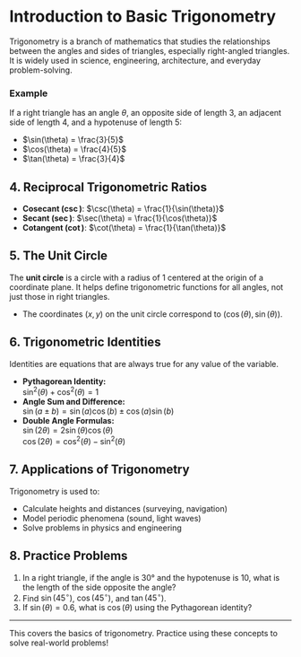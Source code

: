 # Introduction to Basic Trigonometry

Trigonometry is a branch of mathematics that studies the relationships between the angles and sides of triangles, especially right-angled triangles. It is widely used in science, engineering, architecture, and everyday problem-solving.

### Example

If a right triangle has an angle $\theta$, an opposite side of length 3, an adjacent side of length 4, and a hypotenuse of length 5:

- $\sin(\theta) = \frac{3}{5}$
- $\cos(\theta) = \frac{4}{5}$
- $\tan(\theta) = \frac{3}{4}$

## 4. Reciprocal Trigonometric Ratios

- **Cosecant ($\csc$)**: $\csc(\theta) = \frac{1}{\sin(\theta)}$
- **Secant ($\sec$)**: $\sec(\theta) = \frac{1}{\cos(\theta)}$
- **Cotangent ($\cot$)**: $\cot(\theta) = \frac{1}{\tan(\theta)}$

## 5. The Unit Circle

The **unit circle** is a circle with a radius of 1 centered at the origin of a coordinate plane. It helps define trigonometric functions for all angles, not just those in right triangles.

- The coordinates $(x, y)$ on the unit circle correspond to $(\cos(\theta), \sin(\theta))$.

## 6. Trigonometric Identities

Identities are equations that are always true for any value of the variable.

- **Pythagorean Identity:**  
    $\sin^2(\theta) + \cos^2(\theta) = 1$
- **Angle Sum and Difference:**  
    $\sin(a \pm b) = \sin(a)\cos(b) \pm \cos(a)\sin(b)$
- **Double Angle Formulas:**  
    $\sin(2\theta) = 2\sin(\theta)\cos(\theta)$  
    $\cos(2\theta) = \cos^2(\theta) - \sin^2(\theta)$

## 7. Applications of Trigonometry

Trigonometry is used to:
- Calculate heights and distances (surveying, navigation)
- Model periodic phenomena (sound, light waves)
- Solve problems in physics and engineering

## 8. Practice Problems

1. In a right triangle, if the angle is 30° and the hypotenuse is 10, what is the length of the side opposite the angle?
2. Find $\sin(45^\circ)$, $\cos(45^\circ)$, and $\tan(45^\circ)$.
3. If $\sin(\theta) = 0.6$, what is $\cos(\theta)$ using the Pythagorean identity?

---

This covers the basics of trigonometry. Practice using these concepts to solve real-world problems!